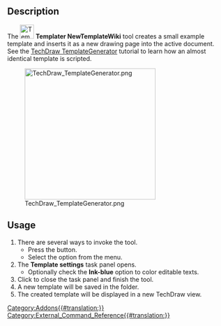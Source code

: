 {{UnfinishedDocu}}
<languages/>

{{Docnav
|[[Templater_NewTemplateMulti|NewTemplateMulti]]
|
|[[Templater_Workbench|Templater]]
|IconL=Templater_NewTemplateMulti.svg
|IconR=
|IconC=Templater_workbench_icon.svg
}}

{{GuiCommand
|Name=Templater NewTemplateWiki
|MenuLocation=Templater → New Template Wiki
|Workbenches=[[Templater_Workbench|Templater]]
|Shortcut=
}}

==Description==

The [[Image:Templater_NewTemplateWiki.svg|32px]] '''Templater NewTemplateWiki''' tool creates a small example template and inserts it as a new drawing page into the active document. See the [[TechDraw_TemplateGenerator|TechDraw TemplateGenerator]] tutorial to learn how an almost identical template is scripted.

[[Image:TechDraw TemplateGenerator.png|300px]]

{{Caption|(Image borrowed from the tutorial page)}}

==Usage==

# There are several ways to invoke the tool.
#* Press the {{Button|New Template Wiki}} button.
#* Select the {{MenuCommand|Templater → New Template Wiki}} option from the menu.
# The '''Template settings''' task panel opens.
#* Optionally check the '''Ink-blue''' option to color editable texts.
# Click {{Button|Ok}} to close the task panel and finish the tool.
# A new template will be saved in the {{MenuCommand|.../Mod/Templater/Resources}} folder.
# The created template will be displayed in a new TechDraw view.


{{Docnav
|[[Templater_NewTemplateMulti|NewTemplateMulti]]
|
|[[Templater_Workbench|Templater]]
|IconL=Templater_NewTemplateMulti.svg
|IconR=
|IconC=Templater_workbench_icon.svg
}}

[[Category:Addons{{#translation:}}]]
[[Category:External_Command_Reference{{#translation:}}]]